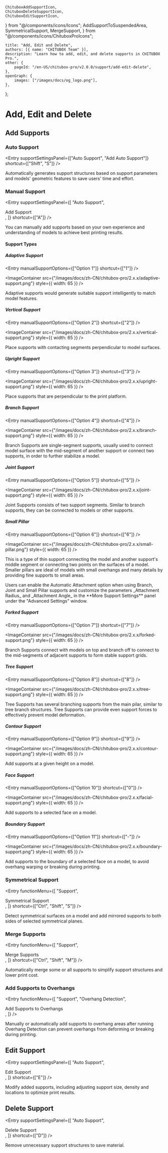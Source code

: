 	ChituboxAddSupportIcon,
	ChituboxDeleteSupportIcon,
	ChituboxEditSupportIcon,
} from "@/components/icons/Icons";
	AddSupportToSuspendedArea,
	SymmetricalSupport,
	MergeSupport,
} from "@/components/icons/ChituboxProIcons";

	title: "Add, Edit and Delete",
	authors: [{ name: "CHITUBOX Team" }],
	description: "Learn how to add, edit, and delete supports in CHITUBOX Pro.",
	other: {
		pageId: "/en-US/chitubox-pro/v2.0.0/support/add-edit-delete",
	},
	openGraph: {
		images: ["/images/docs/og_logo.png"],
	},
};

# Add, Edit and Delete

## Add Supports

### Auto Support

<Entry
	supportSettingsPanel={["Auto Support", "Add Auto Support"]}
	shortcut={["Shift", "S"]}
/>

Automatically generates support structures based on support parameters and models' geometric features to save users' time and effort.

### Manual Support

<Entry
	supportSettingsPanel={[
		"Auto Support",
		<div className="flex items-center gap-1">
			<ChituboxAddSupportIcon />
			Add Support
		</div>,
	]}
	shortcut={["A"]}
/>

You can manually add supports based on your own experience and understanding of models to achieve best printing results.

#### Support Types

##### Adaptive Support

<Entry manualSupportOptions={["Option 1"]} shortcut={["1"]} />

<ImageContainer
	src={"/images/docs/zh-CN/chitubox-pro/2.x.x/adaptive-support.png"}
	style={{ width: 65 }}
/>

Adaptive supports would generate suitable support intelligently to match model features.

##### Vertical Support

<Entry manualSupportOptions={["Option 2"]} shortcut={["2"]} />

<ImageContainer
	src={"/images/docs/zh-CN/chitubox-pro/2.x.x/vertical-support.png"}
	style={{ width: 65 }}
/>

Place supports with contacting segments perpendicular to model surfaces.

##### Upright Support

<Entry manualSupportOptions={["Option 3"]} shortcut={["3"]} />

<ImageContainer
	src={"/images/docs/zh-CN/chitubox-pro/2.x.x/upright-support.png"}
	style={{ width: 65 }}
/>

Place supports that are perpendicular to the print platform.

##### Branch Support

<Entry manualSupportOptions={["Option 4"]} shortcut={["4"]} />

<ImageContainer
	src={"/images/docs/zh-CN/chitubox-pro/2.x.x/branch-support.png"}
	style={{ width: 65 }}
/>

Branch Supports are single-segment supports, usually used to connect model surface with the mid-segment of another support or connect two supports, in order to further stabilize a model.

##### Joint Support

<Entry manualSupportOptions={["Option 5"]} shortcut={["5"]} />

<ImageContainer
	src={"/images/docs/zh-CN/chitubox-pro/2.x.x/joint-support.png"}
	style={{ width: 65 }}
/>

Joint Supports consists of two support segments. Similar to branch supports, they can be connected to models or other supports.

##### Small Pillar

<Entry manualSupportOptions={["Option 6"]} shortcut={["6"]} />

<ImageContainer
	src={"/images/docs/zh-CN/chitubox-pro/2.x.x/small-pillar.png"}
	style={{ width: 65 }}
/>

This is a type of thin support connecting the model and another support's middle segment or connecting two points on the surfaces of a model. Smaller pillars are ideal of models with small overhangs and many details by providing fine supports to small areas.

<Admonition type="tip" title="Tip">
	Users can enable the Automatic Attachment option when using Branch, Joint
	and Small Pillar supports and customize the parameters _Attachment Radius_
	and _Attachment Angle_ in the **More Support Settings** panel under the
	"Advanced Settings" window.
</Admonition>

##### Forked Support

<Entry manualSupportOptions={["Option 7"]} shortcut={["7"]} />

<ImageContainer
	src={"/images/docs/zh-CN/chitubox-pro/2.x.x/forked-support.png"}
	style={{ width: 65 }}
/>

Branch Supports connect with models on top and branch off to connect to the mid-segments of adjacent supports to form stable support grids.

##### Tree Support

<Entry manualSupportOptions={["Option 8"]} shortcut={["8"]} />

<ImageContainer
	src={"/images/docs/zh-CN/chitubox-pro/2.x.x/tree-support.png"}
	style={{ width: 65 }}
/>

Tree Supports has several branching supports from the main pilar, similar to tree branch structures. Tree Supports can provide even support forces to effectively prevent model deformation.

##### Contour Support

<Entry manualSupportOptions={["Option 9"]} shortcut={["9"]} />

<ImageContainer
	src={"/images/docs/zh-CN/chitubox-pro/2.x.x/contour-support.png"}
	style={{ width: 65 }}
/>

Add supports at a given height on a model.

##### Face Support

<Entry manualSupportOptions={["Option 10"]} shortcut={["0"]} />

<ImageContainer
	src={"/images/docs/zh-CN/chitubox-pro/2.x.x/facial-support.png"}
	style={{ width: 65 }}
/>

Add supports to a selected face on a model.

##### Boundary Support

<Entry manualSupportOptions={["Option 11"]} shortcut={["-"]} />

<ImageContainer
	src={"/images/docs/zh-CN/chitubox-pro/2.x.x/boundary-support.png"}
	style={{ width: 65 }}
/>

Add supports to the boundary of a selected face on a model, to avoid overhang warping or breaking during printing.

### Symmetrical Support

<Entry
	functionMenu={[
		"Support",
		<div className="flex items-center gap-1">
			<SymmetricalSupport />
			Symmetrical Support
		</div>,
	]}
	shortcut={["Ctrl", "Shift", "S"]}
/>

Detect symmetrical surfaces on a model and add mirrored supports to both sides of selected symmetrical planes.

### Merge Supports

<Entry
	functionMenu={[
		"Support",
		<div className="flex items-center gap-1">
			<MergeSupport />
			Merge Supports
		</div>,
	]}
	shortcut={["Ctrl", "Shift", "M"]}
/>

Automatically merge some or all supports to simplify support structures and lower print cost.

### Add Supports to Overhangs

<Entry
	functionMenu={[
		"Support",
		"Overhang Detection",
		<div className="flex items-center gap-1">
			<AddSupportToSuspendedArea />
			Add Supports to Overhangs
		</div>,
	]}
/>

Manually or automatically add supports to overhang areas after running <Link href="/en-US/chitubox-pro/latest/risk-detection#overhang-detection">Overhang Detection</Link> can prevent overhangs from deforming or breaking during printing.

## Edit Support

<Entry
	supportSettingsPanel={[
		"Auto Support",
		<div className="flex items-center gap-1">
			<ChituboxEditSupportIcon />
			Edit Support
		</div>,
	]}
	shortcut={["E"]}
/>

Modify added supports, including adjusting support size, density and locations to optimize print results.

## Delete Support

<Entry
	supportSettingsPanel={[
		"Auto Support",
		<div className="flex items-center gap-1">
			<ChituboxDeleteSupportIcon />
			Delete Support
		</div>,
	]}
	shortcut={["D"]}
/>

Remove unnecessary support structures to save material.
